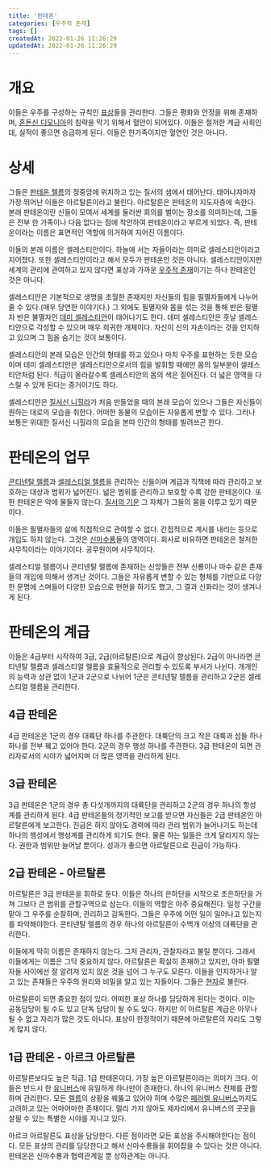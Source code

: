 ```yaml
---
title: '판테온'
categories: [우주적 존재]
tags: []
createdAt: 2022-01-26 11:26:29
updatedAt: 2022-01-26 11:26:29
---
```


# 개요
이들은 우주를 구성하는 규칙인 [표상](표상)들을 관리한다. 그들은 평화와 안정을 위해 존재하며, [혼돈신 디모니아](혼돈신_디모니아)의 침략을 막기 위해서 혈안이 되어있다. 이들은 철저한 계급 사회인데, 실적이 좋으면 승급하게 된다. 이들은 한가족이지만 혈연인 것은 아니다.

# 상세
그들은 [판테온 렐름](판테온_렐름)의 정중앙에 위치하고 있는 질서의 샘에서 태어난다. 태어나자마자 가장 뛰어난 이들은 아르탈른이라고 불린다. 아르탈른은 판테온의 지도자층에 속한다. 본래 판테온이란 신들이 모여서 세계를 둘러싼 회의를 벌이는 장소를 의미하는데, 그들은 전부 한 가족이나 다음 없다는 점에 착안하여 판테온이라고 부르게 되었다. 즉, 판테온이라는 이름은 표면적인 역할에 의거하여 지어진 이름이다.

이들의 본래 이름은 셀레스티안이다. 하늘에 서는 자들이라는 의미로 셀레스티안이라고 지어졌다. 또한 셀레스티안이라고 해서 모두가 판테온인 것은 아니다. 셀레스티안이지만 세계의 관리에 관여하고 있지 않다면 표상과 가까운 [우주적 존재](우주적_존재)이기는 하나 판테온인 것은 아니다.

셀레스티안은 기본적으로 생명을 초월한 존재지만 자신들의 힘을 필멸자들에게 나누어줄 수 있다.(매우 당연한 이야기다.) 그 외에도 필멸자와 몸을 섞는 것을 통해 반은 필멸자 반은 불멸자인 [데미 셀레스티안](데미_셀레스티안)이 태어나기도 한다. 데미 셀레스티안은 훗날 셀레스티안으로 각성할 수 있으며 매우 희귀한 개체이다. 자신이 신의 자손이라는 것을 인지하고 있으며 그 힘을 숨기는 것이 보통이다.

셀레스티안의 본래 모습은 인간의 형태를 하고 있으나 마치 우주를 표현하는 듯한 모습이며 데미 셀레스티안은 셀레스티안으로서의 힘을 발휘할 때에만 몸의 일부분이 셀레스티안처럼 된다. 직급이 올라갈수록 셀레스티안의 몸의 색은 짙어진다. 더 넓은 영역을 다스릴 수 있게 된다는 증거이기도 하다.

셀레스티안은 [질서신 니힐라](질서신_니힐라)가 처음 만들었을 때의 본래 모습이 있으나 그들은 자신들이 원하는 대로의 모습을 취한다. 어떠한 동물의 모습이든 자유롭게 변할 수 있다. 그러나  보통은 위대한 질서신 니힐라의 모습을 본따 인간의 형태를 빌려쓰곤 한다.

# 판테온의 업무
[콘티넨탈 렐름](콘티넨탈_렐름)과 [셀레스티얼 렐름](셀레스티얼_렐름)을 관리하는 신들이며 계급과 직책에 따라 관리하고 보호하는 대상과 범위가 넓어진다. 넓은 범위를 관리하고 보호할 수록 강한 판테온이다. 또한 판테온은 악에 물들지 않는다. [질서의 기운](질서의_기운) 그 자체가 그들의 몸을 이루고 있기 때문이다.

이들은 필멸자들의 삶에 직접적으로 관여할 수 없다. 간접적으로 계시를 내리는 등으로 개입도 하지 않는다. 그것은 [신마수룡](신마수룡)들의 영역이다. 회사로 비유하면 판테온은 철저한 사무직이라는 이야기이다. 공무원이며 사무직이다.

셀레스티얼 렐름이나 콘티넨탈 렐름에 존재하는 신앙들은 전부 신룡이나 마수 같은 존재들의 개입에 의해서 생겨난 것이다. 그들은 자유롭게 변할 수 있는 형체를 기반으로 다양한 문명에 스며들어 다양한 모습으로 현현을 하기도 했고, 그 결과 신화라는 것이 생겨나게 된다.

# 판테온의 계급
이들은 4급부터 시작하여 3급, 2급(아르탈른)으로 계급이 향상된다. 2급이 아니라면 콘티넨탈 렐름과 셀레스티얼 렐름을 효율적으로 관리할 수 있도록 부서가 나뉜다. 개개인의 능력과 상관 없이 1군과 2군으로 나뉘어 1군은 콘티넨탈 렐름을 관리하고 2군은 셀레스티얼 렐름을 관리한다.

## 4급 판테온
4급 판테온은 1군의 경우 대륙단 하나를 주관한다. 대륙단의 크고 작은 대륙과 섬들 하나 하나를 전부 꿰고 있어야 한다. 2군의 경우 행성 하나를 주관한다. 3급 판테온이 되면 관리자로서의 시야가 넓어지며 더 많은 영역을 관리하게 된다.

## 3급 판테온
3급 판테온은 1군의 경우 총 다섯개까지의 대륙단을 관리하고 2군의 경우 하나의 항성계를 관리하게 된다. 4급 판테온들의 정기적인 보고를 받으면 자신들은 2급 판테온인 아르탈른에게 보고한다. 진급은 하지 않아도 경력에 따라 관리 범위가 늘어나기도 하는데 하나의 행성에서 행성계를 관리하게 되기도 한다. 물론 하는 일들은 크게 달라지지 않는다. 권한과 범위만 늘어날 뿐이다. 성과가 좋으면 아르탈른으로 진급이 가능하다.

## 2급 판테온 - 아르탈른
아르탈른은 3급 판테온을 휘하로 둔다. 이들은 하나의 은하단을 시작으로 초은하단을 거쳐 그보다 큰 범위를 관할구역으로 삼는다. 이들의 역할은 아주 중요해진다. 일정 구간을 맡아 그 우주를 순찰하며, 관리하고 감독한다. 그들은 우주에 어떤 일이 일어나고 있는지를 파악해야한다. 콘티넨탈 렐름의 경우 하나의 아르탈른이 수백개 이상의 대륙단을 관리한다.

이들에게 딱히 이름은 존재하지 않는다. 그저 관리자, 관찰자라고 불릴 뿐이다. 그래서 이들에게는 이름은 그닥 중요하지 않다. 아르탈른은 확실히 존재하고 있지만, 아마 필멸자들 사이에선 잘 알려져 있지 않은 것을 넘어 그 누구도 모른다. 이들을 인지하거나 알고 있는 존재들은 우주의 원리와 비밀을 알고 있는 자들이다. 그들은 [현자](현자)로 불린다.

아르탈른이 되면 중요한 점이 있다. 어떠한 표상 하나를 담당하게 된다는 것이다. 이는 공동담당이 될 수도 있고 단독 담당이 될 수도 있다. 하지만 이 아르탈른 계급은 아무나 될 수 없고 자리가 많은 것도 아니다. 표상이 한정적이기 때문에 아르탈른의 자리도 그렇게 많지 않다.

## 1급 판테온 - 아르크 아르탈른
아르탈른보다도 높은 직급. 1급 판테온이다. 가장 높은 아르탈른이라는 의미가 크다. 이들은 반드시 한 [유니버스](유니버스)에 유일하게 하나만이 존재한다. 하나의 유니버스 전체를 관할하며 관리한다. 모든 [렐름](렐름)의 상황을 꿰뚫고 있어야 하며 수많은 [페러렐 유니버스](페러렐_유니버스)까지도 고려하고 있는 어마어마한 존재이다. 멀리 가지 않아도 제자리에서 유니버스의 곳곳을 살필 수 있는 특별한 시야를 지니고 있다.

아르크 아르탈른도 표상을 담당한다. 다른 점이라면 모든 표상을 주시해야한다는 점이다. 모든 표상의 관리를 담당한다고 해서 신마수룡들을 휘어잡을 수 있다는 것은 아니다. 판테온은 신마수룡과 협력관계일 뿐 상하관계는 아니다.
